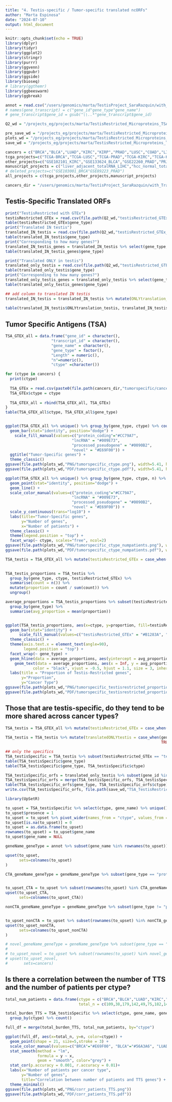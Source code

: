 ```yaml
---
title: "4. Testis-specific / Tumor-specific translated ncORFs"
author: "Marta Espinosa"
date: "2024-07-10"
output: html_document
---
```


```r
knitr::opts_chunk$set(echo = TRUE)
library(dplyr)
library(tidyr)
library(ggplot2)
library(stringr)
library(purrr)
library(ggvenn)
library(ggpubr)
library(ggside)
library(bioseq)
# library(ggthemr)
library(ggbeeswarm)
library(ggbreak)

annot = read.csv("/users/genomics/marta/TestisProject_SaraRazquin/with_TranscriptomeReconstruction/human/newReference_Resconstructed/1transcript_1gene.reconstructed.csv")
# names(gene_transcript) = c("gene_id"gene_type"gene_name")
# gene_transcript$gene_id = gsub("\\..*"gene_transcript$gene_id)

Q2_wd = "/projects_eg/projects/marta/TestisRestricted_Microproteins_TSA/with_TranscriptomeReconstruction/Q2_TestisRestricted/human"

pre_save_wd = "/projects_eg/projects/marta/TestisRestricted_Microproteins_TSA/with_TranscriptomeReconstruction/Q3_TestisRestrictedTumors/human"
plots_wd = "/projects_eg/projects/marta/TestisRestricted_Microproteins_TSA/with_TranscriptomeReconstruction/Q4_TestisRestricted_TumorSpecific/human/plots"
save_wd = "/projects_eg/projects/marta/TestisRestricted_Microproteins_TSA/with_TranscriptomeReconstruction/Q4_TestisRestricted_TumorSpecific/human"

cancers = c("BRCA","BLCA","LUAD","KIRC","KIRP","PRAD","LUSC","COAD","LIHC")
tcga_projects=c("TCGA-BRCA","TCGA-LUSC","TCGA-PRAD","TCGA-KIRC","TCGA-KIRP","TCGA-LUAD","TCGA-BLCA")#,"TCGA-LIHC"]
other_projects=c("GSE102101_KIRC","GSE133624_BLCA","GSE22260_PRAD","PRJEB2449_PRAD","SRP238334_KIRC","GSE214846_LIHC","GSE229705_LUAD","TCGA_COAD","SRP107326_COAD")
manuscript_projects = c("liver_adjacent_totalRNA_LIHC","hcc_normal_totalRNA_LIHC","GSE193567_LIHC","LIHC_TCGA_LIHC")
# deleted_projects=c("GSE103001_BRCA"GSE89223_PRAD")
all_projects = c(tcga_projects,other_projects,manuscript_projects)

cancers_dir = "/users/genomics/marta/TestisProject_SaraRazquin/with_TranscriptomeReconstruction/cancers"
```

## Testis-Specific Translated ORFs

```r
print("TestisRestricted with GTEx")
testisRestricted_GTEx = read.csv(file.path(Q2_wd,"testisRestricted_GTEx.csv"))
table(testisRestricted_GTEx$gene_type)
print("Translated IN testis")
translated_IN_testis = read.csv(file.path(Q2_wd,"testisRestricted_GTEx_translatedINtestis.csv"))
table(translated_IN_testis$gene_type)
print("Corresponding to how many genes?")
translated_IN_testis_genes = translated_IN_testis %>% select(gene_type, gene_name) %>% unique()
table(translated_IN_testis_genes$gene_type)

print("Translated ONLY in testis")
translated_only_testis = read.csv(file.path(Q2_wd,"testisRestricted_GTEx_translatedONLYtestis.csv"))
table(translated_only_testis$gene_type)
print("Corresponding to how many genes?")
translated_only_testis_genes = translated_only_testis %>% select(gene_type, gene_name) %>% unique()
table(translated_only_testis_genes$gene_type)

## add column to translated IN testis
translated_IN_testis = translated_IN_testis %>% mutate(ONLYtranslation_testis = case_when(transcript_id %in% translated_only_testis$transcript_id ~ "ONLYTestis",
                                                                                          TRUE ~ "several_tissues"))
table(translated_IN_testis$ONLYtranslation_testis, translated_IN_testis$gene_type)
```

## Tumor Specific Antigens (TSA)

```r
TSA_GTEX_all = data.frame("gene_id" = character(),
                    "transcript_id" = character(),
                    "gene_name" = character(),
                    "gene_type" = factor(), 
                    "Length" = numeric(),
                    "n"=numeric(),
                    "ctype" =character())

for (ctype in cancers) {
  print(ctype)
  
  TSA_GTEx = read.csv(paste0(file.path(cancers_dir,"tumorspecific/cancertypes/GTEx"),"/tumorspecific_n_GTEx_",ctype,"_TOLERANCE5PERCENT.csv"))
  TSA_GTEx$ctype = ctype
  
  TSA_GTEX_all = rbind(TSA_GTEX_all, TSA_GTEx)
}
table(TSA_GTEX_all$ctype, TSA_GTEX_all$gene_type)


ggplot(TSA_GTEX_all %>% unique() %>% group_by(gene_type, ctype) %>% count(), aes(x=n, y=ctype, fill=gene_type)) +
  geom_bar(stat="identity", position="dodge") +
    scale_fill_manual(values=c("protein_coding"="#CC79A7",
                             "lncRNA" = "#009E73",
                             "processed_pseudogene" = "#0090B2",
                             "novel" = "#E69F00")) +
  ggtitle("Tumor-Specific genes") +
  theme_classic()
ggsave(file.path(plots_wd,"PNG/tumorspecific_ctype.png"), width=5.41, height=4.66)
ggsave(file.path(plots_wd,"PDF/tumorspecific_ctype.pdf"), width=5.41, height=4.66)

ggplot(TSA_GTEX_all %>% unique() %>% group_by(gene_type, ctype, n) %>% count(), aes(x=n, y=nn, color=gene_type)) +
  geom_point(stat="identity", position="dodge") +
  geom_line() +
  scale_color_manual(values=c("protein_coding"="#CC79A7",
                             "lncRNA" = "#009E73",
                             "processed_pseudogene" = "#0090B2",
                             "novel" = "#E69F00")) +
  scale_y_continuous(trans="log10") +
  labs(title="Tumor-Specific genes",
       y="Number of genes",
       x="Number of patients") +
  theme_classic() +
  theme(legend.position = "top") +
  facet_wrap(~ ctype, scales="free", ncol=2)
ggsave(file.path(plots_wd,"PNG/tumorspecific_ctype_numpatients.png"), width=6.32, height=7.86)
ggsave(file.path(plots_wd,"PDF/tumorspecific_ctype_numpatients.pdf"), width=6.32, height=7.86)
```

```r
TSA_testis = TSA_GTEX_all %>% mutate(testisRestricted_GTEx = case_when(gene_id %in% testisRestricted_GTEx$gene_id ~ "testisRestricted_GTEx",
                                                                       TRUE ~ "no"))

TSA_testis_proportions = TSA_testis %>%
  group_by(gene_type, ctype, testisRestricted_GTEx) %>% 
  summarise(count = n()) %>%                            
  mutate(proportion = count / sum(count)) %>%           
  ungroup()                                             

average_proportions = TSA_testis_proportions %>% subset(testisRestricted_GTEx == "testisRestricted_GTEx") %>%
  group_by(gene_type) %>%
  summarise(avg_proportion = mean(proportion))


ggplot(TSA_testis_proportions, aes(x=ctype, y=proportion, fill=testisRestricted_GTEx)) +
  geom_bar(stat="identity") +
      scale_fill_manual(values=c("testisRestricted_GTEx" = "#B1283A", "no"="#A8A6A7")) +
  theme_classic() +
  theme(axis.text.x = element_text(angle=90),
        legend.position = "top") +
  facet_wrap(~ gene_type) +
  geom_hline(data = average_proportions, aes(yintercept = avg_proportion), color="black", linetype="dashed") +
    geom_text(data = average_proportions, aes(x = Inf, y = avg_proportion, label = round(avg_proportion, 2)),
            color = "black", vjust = -0.5, hjust = 1.1, size = 3, inherit.aes = FALSE) +
  labs(title = "Proportion of Testis-Restricted genes",
       y="Proportion",
       y="Cancer Type")
ggsave(file.path(plots_wd,"PNG/tumorspecific_testisrestricted_proportions.png"), height=5.25, width=6.29)
ggsave(file.path(plots_wd,"PDF/tumorspecific_testisrestricted_proportions.pdf"), height=5.25, width=6.29)
```

## Those that are testis-specific, do they tend to be more shared across cancer types?

```r
TSA_testis = TSA_GTEX_all %>% mutate(testisRestricted_GTEx = case_when(gene_id %in% testisRestricted_GTEx$gene_id ~ "testisRestricted_GTEx",
                                                                       TRUE ~ "no"))
TSA_testis = TSA_testis %>% mutate(translatedONLYtestis = case_when(gene_id %in% translated_only_testis$gene_id ~ "yes",
                                                                    TRUE ~ "no"))

## only the specifics
TSA_testisSpecific = TSA_testis %>% subset(testisRestricted_GTEx == "testisRestricted_GTEx" & translatedONLYtestis == "yes")
table(TSA_testisSpecific$gene_type)
table(TSA_testisSpecific$gene_type, TSA_testisSpecific$ctype)

TSA_testisSpecific_orfs = translated_only_testis %>% subset(gene_id %in% TSA_testisSpecific$gene_id)
TSA_testisSpecific_orfs = merge(TSA_testisSpecific_orfs, TSA_testisSpecific, by=c("gene_id", "gene_name", "gene_type", "transcript_id"))
table(TSA_testisSpecific_orfs$gene_type, TSA_testisSpecific_orfs$ctype)
write.csv(TSA_testisSpecific_orfs, file.path(save_wd,"TSA_TestisRestrictedGTEx_Translated_Ctypes.csv"), row.names = F)
```

```r
library(UpSetR)

to_upset = TSA_testisSpecific %>% select(ctype, gene_name) %>% unique()
to_upset$presence = 1
to_upset = to_upset %>% pivot_wider(names_from = "ctype", values_from = "presence")
to_upset[is.na(to_upset)] = 0
to_upset = as.data.frame(to_upset)
rownames(to_upset) = to_upset$gene_name
to_upset$gene_name = NULL

geneName_geneType = annot %>% subset(gene_name %in% rownames(to_upset)) %>% select(gene_name, gene_type)

upset(to_upset, 
      sets=colnames(to_upset)
)
```

```r
CTA_geneName_geneType = geneName_geneType %>% subset(gene_type == "protein_coding")


to_upset_CTA = to_upset %>% subset(rownames(to_upset) %in% CTA_geneName_geneType$gene_name)
upset(to_upset_CTA, 
      sets=colnames(to_upset_CTA))
```

```r
nonCTA_geneName_geneType = geneName_geneType %>% subset(gene_type != "protein_coding")


to_upset_nonCTA = to_upset %>% subset(rownames(to_upset) %in% nonCTA_geneName_geneType$gene_name)
upset(to_upset_nonCTA, 
      sets=colnames(to_upset_nonCTA)
)
```

```r
# novel_geneName_geneType = geneName_geneType %>% subset(gene_type == "novel")
# 
# to_upset_novel = to_upset %>% subset(rownames(to_upset) %in% novel_geneName_geneType$gene_name)
# upset(to_upset_novel, 
#       sets=cancers)
```

## Is there a correlation between the number of TTS and the number of patients per ctype?

```r
total_num_patients = data.frame(ctype = c("BRCA","BLCA","LUAD","KIRC","LUSC","PRAD","LIHC","COAD"),
                                total_n = c(109,38,179,142,49,75,182,144))

total_burden_TTS = TSA_testisSpecific %>% select(ctype, gene_name, gene_type) %>% unique() %>%
  group_by(ctype) %>% count()

full_df = merge(total_burden_TTS, total_num_patients, by="ctype")

ggplot(full_df, aes(x=total_n, y=n, color=ctype)) +
  geom_point(shape = 21, size=5,stroke = 3) +
  scale_color_manual(values=c("BRCA"="#E69F00", "BLCA"="#56A3A6", "LUAD"="#0079E3", "KIRC"="#F0C27B", "LUSC"="#0072B2", "PRAD"="#D55E00", "LIHC"="#CC79A7", "COAD"="#8B7355")) +
  stat_smooth(method = "lm", 
              formula = y ~ x, 
              geom = "smooth", color="grey") +
  stat_cor(p.accuracy = 0.001, r.accuracy = 0.01)+
  labs(x="Number of patients per cancer type",
       y="Number of genes",
       title="Correlation between number of patients and TTS genes") +
  theme_minimal()
ggsave(file.path(plots_wd,"PNG/corr_patients_TTS.png"))
ggsave(file.path(plots_wd,"PDF/corr_patients_TTS.pdf"))
```

